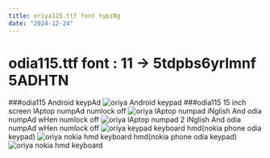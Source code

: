 ```yaml
---
title: oriya115.ttf font typiNg
date: "2024-12-24"
---
```

# odia115.ttf font : 11 -> 5tdpbs6yrlmnf 5ADHTN
###odia115 Android keypAd
![oriya Android keypad](/images/content/odia/kpdorr.jpg)
###odia115 15 inch screen lAptop numpAd numlock off
![oriya lAptop numpad](/images/content/odia/n1orr.jpg)
iNglish And odia numpAd wHen numlock off
![oriya lAptop numpad 2](/images/content/odia/nmp2orr.jpg)
iNglish And odia numpAd wHen numlock off
![oriya keypad keyboard](/images/content/odia/nmp3orr.jpg)
hmd(nokia phone odia keypad)
![oriya nokia hmd keyboard](/images/content/odia/hmdorr.jpg)
hmd(nokia phone odia keypad)
![oriya nokia hmd keyboard](/images/content/odia/zioorr.jpg)
